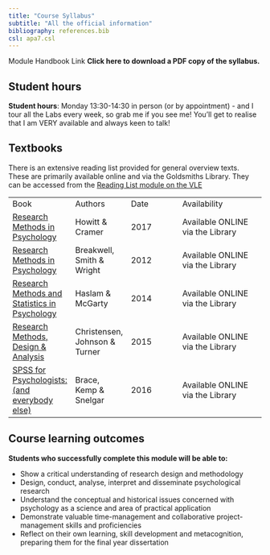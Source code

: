 ```yaml
---
title: "Course Syllabus"
subtitle: "All the official information"
bibliography: references.bib
csl: apa7.csl
---
```


::: {.content-visible when-format="html"}
Module Handbook Link **Click here to download a PDF copy of the
syllabus.**
:::

## Student hours

**Student hours**: Monday 13:30-14:30 in person (or by appointment) -
and I tour all the Labs every week, so grab me if you see me! You'll get
to realise that I am VERY available and always keen to talk!

## Textbooks

There is an extensive reading list provided for general overview texts.
These are primarily available online and via the Goldsmiths Library.
They can be accessed from the [Reading List module on the
VLE](https://learn.gold.ac.uk/mod/aspirelists/view.php?id=1176296)

|                                                                                                                                                                                                                                                                 |                               |      |                                  |
|----------------|----------------|----------------|-------------------------|
| Book                                                                                                                                                                                                                                                            | Authors                       | Date | Availability                     |
| [Research Methods in Psychology](https://gold.rl.talis.com/link?url=http%3A%2F%2Fwww.vlebooks.com%2Fvleweb%2Fproduct%2Fopenreader%3Fid%3DGoldsmiths%26isbn%3D9781292134307&sig=ae7bd42170148e3755899970fd3dcdad006a06f6ec045e10298ea8d0619727c7)                | Howitt & Cramer               | 2017 | Available ONLINE via the Library |
| [Research Methods in Psychology](https://gold.rl.talis.com/link?url=http%3A%2F%2Fwww.vlebooks.com%2Fvleweb%2Fproduct%2Fopenreader%3Fid%3DGoldsmiths%26isbn%3D9781446260272&sig=f6330095d858026a17e25a5ad43e3d84a7ed831f7f3dbe768dac351be4be90dd)                | Breakwell, Smith & Wright     | 2012 | Available ONLINE via the Library |
| [Research Methods and Statistics in Psychology](https://gold.rl.talis.com/link?url=http%3A%2F%2Fwww.vlebooks.com%2Fvleweb%2Fproduct%2Fopenreader%3Fid%3DGoldsmiths%26isbn%3D9781446297575&sig=b00637a977e95e577769fa79984def8086133d1100cd6835bde0bba0620ad037) | Haslam & McGarty              | 2014 | Available ONLINE via the Library |
| [Research Methods, Design & Analysis](https://gold.rl.talis.com/link?url=http%3A%2F%2Fwww.vlebooks.com%2Fvleweb%2Fproduct%2Fopenreader%3Fid%3DGoldsmiths%26isbn%3D9781292068466&sig=b829586f1b6fec828139eff4275271703f8d34976954704dcd69a981b39560eb)           | Christensen, Johnson & Turner | 2015 | Available ONLINE via the Library |
| [SPSS for Psychologists: (and everybody else)](https://gold.rl.talis.com/link?url=http%3A%2F%2Fwww.vlebooks.com%2Fvleweb%2Fproduct%2Fopenreader%3Fid%3DGoldsmiths%26isbn%3D9781137579232&sig=0347105461363799b4398d8fc27d54de765488c2ebee1cf700d1c7aa21629a54)  | Brace, Kemp & Snelgar         | 2016 | Available ONLINE via the Library |

## Course learning outcomes

**Students who successfully complete this module will be able to:**

-   Show a critical understanding of research design and methodology
-   Design, conduct, analyse, interpret and disseminate psychological
    research 
-   Understand the conceptual and historical issues concerned with
    psychology as a science and area of practical application
-   Demonstrate valuable time-management and collaborative
    project-management skills and proficiencies
-   Reflect on their own learning, skill development and metacognition,
    preparing them for the final year dissertation

